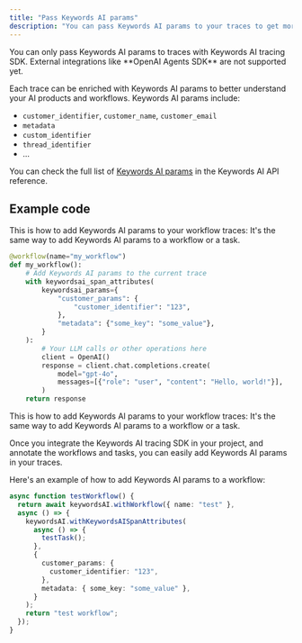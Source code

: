 ```yaml
---
title: "Pass Keywords AI params"
description: "You can pass Keywords AI params to your traces to get more insights into your LLM workflows."
---
```

<Note>
You can only pass Keywords AI params to traces with Keywords AI tracing SDK. External integrations like **OpenAI Agents SDK** are not supported yet.
</Note>

Each trace can be enriched with Keywords AI params to better understand your AI products and workflows. Keywords AI params include:

- `customer_identifier`, `customer_name`, `customer_email`
- `metadata`
- `custom_identifier`
- `thread_identifier`
- ...

You can check the full list of [Keywords AI params](https://docs.keywordsai.co/api-endpoints/integration/request-logging-endpoint) in the Keywords AI API reference.

## Example code
<Tabs>
<Tab title="Example Python code">
This is how to add Keywords AI params to your workflow traces:

<Note>
It's the same way to add Keywords AI params to a workflow or a task.
</Note>

```python agent.py {4-11}
@workflow(name="my_workflow")
def my_workflow():
    # Add Keywords AI params to the current trace
    with keywordsai_span_attributes(
        keywordsai_params={
            "customer_params": {
                "customer_identifier": "123",
            },
            "metadata": {"some_key": "some_value"},
        }
    ):
        # Your LLM calls or other operations here
        client = OpenAI()
        response = client.chat.completions.create(
            model="gpt-4o",
            messages=[{"role": "user", "content": "Hello, world!"}],
        )
    return response
```
</Tab>

<Tab title="Example JS/TS code">
This is how to add Keywords AI params to your workflow traces:

<Note>
It's the same way to add Keywords AI params to a workflow or a task.
</Note>

Once you integrate the Keywords AI tracing SDK in your project, and annotate the workflows and tasks, you can easily add Keywords AI params in your traces.

Here's an example of how to add Keywords AI params to a workflow:

```typescript agent.tsx {4, 8-13}
async function testWorkflow() {
  return await keywordsAI.withWorkflow({ name: "test" }, 
  async () => {
    keywordsAI.withKeywordsAISpanAttributes(
      async () => {
        testTask();
      },
      {
        customer_params: {
          customer_identifier: "123",
        },
        metadata: { some_key: "some_value" },
      }
    );
    return "test workflow";
  });
}

```
</Tab>
</Tabs>

